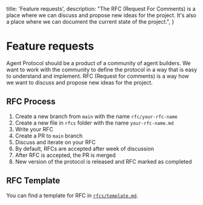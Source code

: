   title: 'Feature requests',
  description:
    "The RFC (Request For Comments) is a place where we can discuss and propose new ideas for the project. It's also a place where we can document the current state of the project.",
}

# Feature requests

Agent Protocol should be a product of a community of agent builders. We want to work with the community to define the protocol in a way that is easy to understand and implement.
RFC (Request for comments) is a way how we want to discuss and propose new ideas for the project.

## RFC Process

1. Create a new branch from `main` with the name `rfc/your-rfc-name`
2. Create a new file in `rfcs` folder with the name `your-rfc-name.md`
3. Write your RFC
4. Create a PR to `main` branch
5. Discuss and iterate on your RFC
6. By default, RFCs are accepted after week of discussion
7. After RFC is accepted, the PR is merged
8. New version of the protocol is released and RFC marked as completed

## RFC Template

You can find a template for RFC in [`rfcs/template.md`](https://github.com/e2b-dev/agent-protocol/blob/main/rfcs/template.md).
